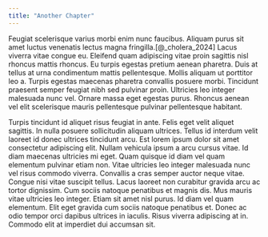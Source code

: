 ```yaml
---
title: "Another Chapter"
---
```


Feugiat scelerisque varius morbi enim nunc faucibus. Aliquam purus sit amet luctus venenatis lectus magna fringilla.[@_cholera_2024] Lacus viverra vitae congue eu. Eleifend quam adipiscing vitae proin sagittis nisl rhoncus mattis rhoncus. Eu turpis egestas pretium aenean pharetra. Duis at tellus at urna condimentum mattis pellentesque. Mollis aliquam ut porttitor leo a. Turpis egestas maecenas pharetra convallis posuere morbi. Tincidunt praesent semper feugiat nibh sed pulvinar proin. Ultricies leo integer malesuada nunc vel. Ornare massa eget egestas purus. Rhoncus aenean vel elit scelerisque mauris pellentesque pulvinar pellentesque habitant.

Turpis tincidunt id aliquet risus feugiat in ante. Felis eget velit aliquet sagittis. In nulla posuere sollicitudin aliquam ultrices. Tellus id interdum velit laoreet id donec ultrices tincidunt arcu. Est lorem ipsum dolor sit amet consectetur adipiscing elit. Nullam vehicula ipsum a arcu cursus vitae. Id diam maecenas ultricies mi eget. Quam quisque id diam vel quam elementum pulvinar etiam non. Vitae ultricies leo integer malesuada nunc vel risus commodo viverra. Convallis a cras semper auctor neque vitae. Congue nisi vitae suscipit tellus. Lacus laoreet non curabitur gravida arcu ac tortor dignissim. Cum sociis natoque penatibus et magnis dis. Mus mauris vitae ultricies leo integer. Etiam sit amet nisl purus. Id diam vel quam elementum. Elit eget gravida cum sociis natoque penatibus et. Donec ac odio tempor orci dapibus ultrices in iaculis. Risus viverra adipiscing at in. Commodo elit at imperdiet dui accumsan sit.
